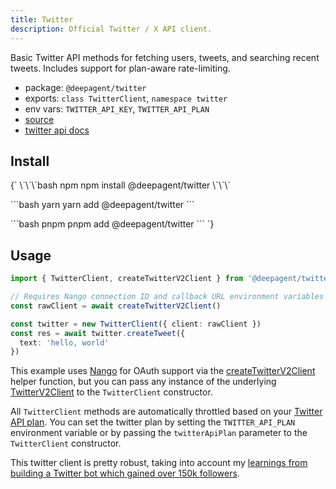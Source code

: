 ```yaml
---
title: Twitter
description: Official Twitter / X API client.
---
```


Basic Twitter API methods for fetching users, tweets, and searching recent tweets. Includes support for plan-aware rate-limiting.

- package: `@deepagent/twitter`
- exports: `class TwitterClient`, `namespace twitter`
- env vars: `TWITTER_API_KEY`, `TWITTER_API_PLAN`
- [source](https://github.com/amardeeplakshkar/deepagent/blob/main/packages/twitter/src/twitter-client.ts)
- [twitter api docs](https://docs.x.com/x-api)

## Install

<PackageTabs>
{`
\`\`\`bash npm
npm install @deepagent/twitter
\`\`\`

\`\`\`bash yarn
yarn add @deepagent/twitter
\`\`\`

\`\`\`bash pnpm
pnpm add @deepagent/twitter
\`\`\`
`}
</PackageTabs>

## Usage

```ts
import { TwitterClient, createTwitterV2Client } from '@deepagent/twitter'

// Requires Nango connection ID and callback URL environment variables
const rawClient = await createTwitterV2Client()

const twitter = new TwitterClient({ client: rawClient })
const res = await twitter.createTweet({
  text: 'hello, world'
})
```

This example uses [Nango](https://www.nango.dev) for OAuth support via the [createTwitterV2Client](https://github.com/amardeeplakshkar/deepagent/blob/main/packages/twitter/src/client.ts#L53) helper function, but you can pass any instance of the underlying [TwitterV2Client](https://github.com/twitterdev/twitter-api-typescript-sdk) to the `TwitterClient` constructor.

All `TwitterClient` methods are automatically throttled based on your [Twitter API plan](https://docs.x.com/x-api/fundamentals/rate-limits). You can set the twitter plan by setting the `TWITTER_API_PLAN` environment variable or by passing the `twitterApiPlan` parameter to the `TwitterClient` constructor.

This twitter client is pretty robust, taking into account my [learnings from building a Twitter bot which gained over 150k followers](https://transitivebullsh.it/chatgpt-twitter-bot-lessons).
